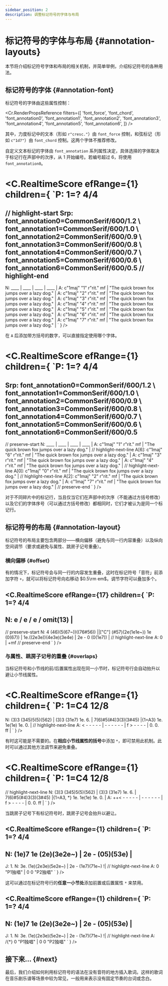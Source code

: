 ```yaml
---
sidebar_position: 2
description: 调整标记符号的字体与布局
---
```


# 标记符号的字体与布局 {#annotation-layouts}

本节将介绍标记符号字体和布局的相关机制，并简单举例，介绍标记符号的各种用法。

## 标记符号的字体 {#annotation-font}

标记符号的字体由这些属性控制：

<Cr.RenderPropsReference filters={[
	'font_force',
	'font_chord',
	'font_annotation0',
	'font_annotation1',
	'font_annotation2',
	'font_annotation3',
	'font_annotation4',
	'font_annotation5',
	'font_annotation6',
]} />

其中，力度标记中的文本（形如 `r"cresc."`）由 `font_force` 控制，和弦标记（形如 `c"1d7"`）由 `font_chord` 控制。这两个字体不推荐修改。

自定义文本标记的字体由 `font_annotation` 系列属性决定，具体选择的字体取决于标记行在声部中的次序，从 $1$ 开始编号。若编号超过 $6$，将使用 `font_annotation0`。

<C.RealtimeScore efRange={1} children={
`P: 1=? 4/4
====
// highlight-start
Srp: font_annotation0=CommonSerif/600/1.2 \\
     font_annotation1=CommonSerif/600/1.0 \\
     font_annotation2=CommonSerif/600/0.9 \\
     font_annotation3=CommonSerif/600/0.8 \\
     font_annotation4=CommonSerif/600/0.7 \\
     font_annotation5=CommonSerif/600/0.6 \\
     font_annotation6=CommonSerif/600/0.5
// highlight-end
---
N: ____ | ____ | ____ | ____ |
A: c"1maj" "1" r"rit." mf | "The quick brown fox jumps over a lazy dog." |
A: c"1maj" "2" r"rit." mf | "The quick brown fox jumps over a lazy dog." |
A: c"1maj" "3" r"rit." mf | "The quick brown fox jumps over a lazy dog." |
A: c"1maj" "4" r"rit." mf | "The quick brown fox jumps over a lazy dog." |
A: c"1maj" "5" r"rit." mf | "The quick brown fox jumps over a lazy dog." |
A: c"1maj" "6" r"rit." mf | "The quick brown fox jumps over a lazy dog." |
A: c"1maj" "7" r"rit." mf | "The quick brown fox jumps over a lazy dog." |
`
} />

在 `A` 后添加带方括号的数字，可以直接指定使用哪个字体。

<C.RealtimeScore efRange={1} children={
`P: 1=? 4/4
====
Srp: font_annotation0=CommonSerif/600/1.2 \\
     font_annotation1=CommonSerif/600/1.0 \\
     font_annotation2=CommonSerif/600/0.9 \\
     font_annotation3=CommonSerif/600/0.8 \\
     font_annotation4=CommonSerif/600/0.7 \\
     font_annotation5=CommonSerif/600/0.6 \\
     font_annotation6=CommonSerif/600/0.5
---
// preserve-start
N: ____ | ____ | ____ | ____ |
A: c"1maj" "1" r"rit." mf | "The quick brown fox jumps over a lazy dog." |
// highlight-next-line
A[6]: c"1maj" "6" r"rit." mf | "The quick brown fox jumps over a lazy dog." |
A: c"1maj" "3" r"rit." mf | "The quick brown fox jumps over a lazy dog." |
A: c"1maj" "4" r"rit." mf | "The quick brown fox jumps over a lazy dog." |
// highlight-next-line
A[0]: c"1maj" "0" r"rit." mf | "The quick brown fox jumps over a lazy dog." |
// highlight-next-line
A[2]: c"1maj" "2" r"rit." mf | "The quick brown fox jumps over a lazy dog." |
A: c"1maj" "7" r"rit." mf | "The quick brown fox jumps over a lazy dog." |
// preserve-end
`
} />

对于不同碎片中的标记行，当且仅当它们在声部中的次序（不能通过方括号修改）以及它们的字体序号（可以通过方括号修改）都相同时，它们才被认为是同一个标记行。

## 标记符号的布局 {#annotation-layout}

标记符号的布局主要包含两部分——横向偏移（避免与同一行内容重叠）以及纵向空间调节（要求或避免与属性、跳房子记号重叠）。

### 横向偏移 {#offset}

有的情况下，标记符号会与同一行的内容发生重叠，这时在标记符号「音符」前添加字符 `+`，就可以将标记符号向右移动 $0.5\rm em$。调节字符可以叠加多个。

<C.RealtimeScore efRange={17} children={
`P: 1=? 4/4
---
N: e / e / e / omit(13) |
---
// preserve-start
N: 4 (46)(5(67~))((76#56)) ||["C"] (#57)(2e(1e1e~)) 1e (0(67)) | 1e.((2e3e))(4e3e)(3e4e) | 2e - 0 (0(1e7)) |
// highlight-next-line
A: 0 | +mf
// preserve-end
`
} />

### 与属性、跳房子记号的重叠 {#overlaps}

当标记符号和小节线的前/后置属性出现在同一小节时，标记符号行会自动抬升以避让小节线属性。

<C.RealtimeScore efRange={1} children={
`P: 1=C4 12/8
====
N: (3)3 (345)5(5)(562) | (3)3 (31e7) 1e. 6. | 7(6)#5(#4)3(3)(3#45) |{1=A3} 1e. 1e(1e) 1e. 0. |
// highlight-next-line
A: < - - - - - | - - - - - - | f > - - - - | 0. 0. ff |
`
} />

有时这可能是不需要的。在**相应小节线属性的括号**中添加 `*`，即可禁用此机制。此时可以通过其他方法调节来避免重叠。

<C.RealtimeScore efRange={1} children={
`P: 1=C4 12/8
====
// highlight-next-line
N: (3)3 (345)5(5)(562) | (3)3 (31e7) 1e. 6. | 7(6)#5(#4)3(3)(3#45) |{1=A3, *} 1e. 1e(1e) 1e. 0. |
A: ++< - - - - - | - - - - - - | f > - - - - | 0. 0. ff |
`
} />

当跳房子记号下有标记符号时，跳房子记号会抬升以避让。

<C.RealtimeScore efRange={1} children={
`P: 1=? 4/4
---
N: (1e)7 1e (2e)(3e2e~) | 2e - (05)(53e) |
---
J: 1.
N: 3e. (1e)(2e3e)(5e2e~) | 2e - (1e7)(71e~) !|
// highlight-next-line
A: 0 "P1独唱" | 0 0 "P2独唱"
`
} />

这可以通过在标记符号行的**任意一小节处**添加前置或后置属性 `*` 来禁用。

<C.RealtimeScore efRange={1} children={
`P: 1=? 4/4
---
N: (1e)7 1e (2e)(3e2e~) | 2e - (05)(53e) |
---
J: 1.
N: 3e. (1e)(2e3e)(5e2e~) | 2e - (1e7)(71e~) !|
// highlight-next-line
A: /{*} 0 "P1独唱" | 0 0 "P2独唱"
`
} />

## 接下来... {#next}

最后，我们介绍如何利用标记符号的语法在没有音符的地方插入歌词。这样的歌词在音乐剧乐谱等场景中较为常见，一般用来表示没有固定节奏的台词或念白。
